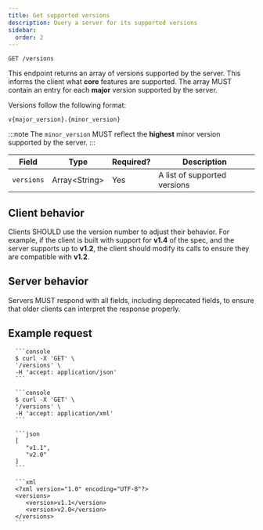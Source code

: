 ```yaml
---
title: Get supported versions
description: Query a server for its supported versions
sidebar:
  order: 2
---
```



<CoreAction />

```
GET /versions
```

This endpoint returns an array of versions supported by the server. This informs the client what **core** features are supported. The array MUST contain an entry for each **major** version supported by the server.

Versions follow the following format:

```
v{major_version}.{minor_version}
```

:::note
The `minor_version` MUST reflect the **highest** minor version supported by the server.
:::

| Field      | Type            | Required? | Description                  |
| ---------- | --------------- | --------- | ---------------------------- |
| `versions` | Array\<String\> | Yes       | A list of supported versions |

## Client behavior

Clients SHOULD use the version number to adjust their behavior. For example, if the client is built with support for **v1.4** of the spec, and the server supports up to **v1.2**, the client should modify its calls to ensure they are compatible with **v1.2**.

## Server behavior

Servers MUST respond with all fields, including deprecated fields, to ensure that older clients can interpret the response properly.

## Example request

<Tabs>
   <TabItem label="JSON">

      ```console
      $ curl -X 'GET' \
      '/versions' \
      -H 'accept: application/json'
      ```

   </TabItem>
   <TabItem label="XML">

      ```console
      $ curl -X 'GET' \
      '/versions' \
      -H 'accept: application/xml'
      ```

   </TabItem>
</Tabs>

<Tabs>
   <TabItem label="JSON">

      ```json
      [
         "v1.1",
         "v2.0"
      ]
      ```

   </TabItem>
   <TabItem label="XML">

      ```xml
      <?xml version="1.0" encoding="UTF-8"?>
      <versions>
         <version>v1.1</version>
         <version>v2.0</version>
      </versions>
      ```

   </TabItem>

</Tabs>
